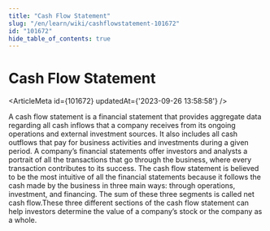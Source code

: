 ```yaml
---
title: "Cash Flow Statement"
slug: "/en/learn/wiki/cashflowstatement-101672"
id: "101672"
hide_table_of_contents: true
---
```



# Cash Flow Statement

<ArticleMeta id={101672} updatedAt={'2023-09-26 13:58:58'} />
<div className='border-solid border-b border-t-0 my-4 border-[var(--ifm-color-gray-300)]' />

A cash flow statement is a financial statement that provides aggregate data regarding all cash inflows that a company receives from its ongoing operations and external investment sources. It also includes all cash outflows that pay for business activities and investments during a given period. A company’s financial statements offer investors and analysts a portrait of all the transactions that go through the business, where every transaction contributes to its success. The cash flow statement is believed to be the most intuitive of all the financial statements because it follows the cash made by the business in three main ways: through operations, investment, and financing. The sum of these three segments is called net cash flow.These three different sections of the cash flow statement can help investors determine the value of a company’s stock or the company as a whole.
